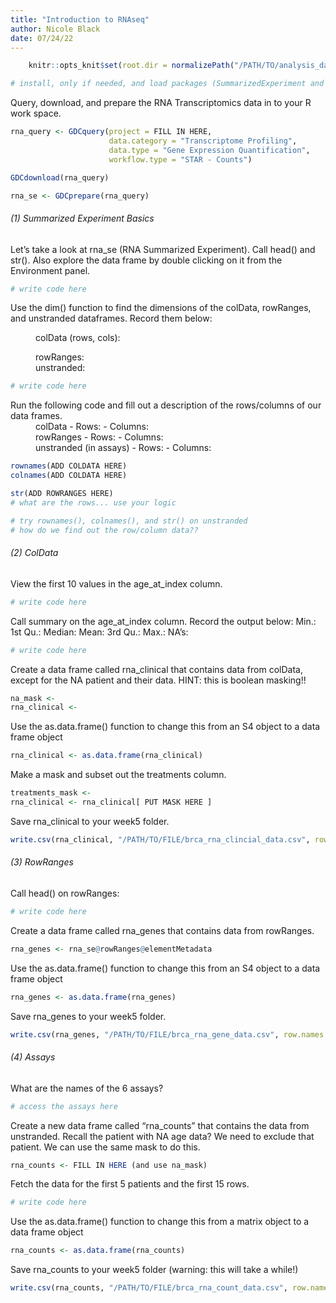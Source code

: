 ```yaml
---
title: "Introduction to RNAseq"
author: Nicole Black
date: 07/24/22
---
```


```r
    knitr::opts_knit$set(root.dir = normalizePath("/PATH/TO/analysis_data")) 
```

```r
# install, only if needed, and load packages (SummarizedExperiment and TCGAbiolinks)
```

Query, download, and prepare the RNA Transcriptomics data in to your R work space.

```r
rna_query <- GDCquery(project = FILL IN HERE,
                      data.category = "Transcriptome Profiling",
                      data.type = "Gene Expression Quantification",
                      workflow.type = "STAR - Counts")

GDCdownload(rna_query)

rna_se <- GDCprepare(rna_query)
```

###### (1) Summarized Experiment Basics

Let's take a look at rna_se (RNA Summarized Experiment). Call head() and str(). Also explore the data frame by double clicking on it from the Environment panel.

```r
# write code here
```

Use the dim() function to find the dimensions of the colData, rowRanges, and unstranded dataframes. Record them below:

  ~ colData (rows, cols):
  ~ rowRanges:
  ~ unstranded:

```r
# write code here
```

Run the following code and fill out a description of the rows/columns of our data frames.
  ~ colData
        - Rows:
        - Columns:
  ~ rowRanges
        - Rows:
        - Columns:
  ~ unstranded (in assays)
        - Rows:
        - Columns:
  
```r
rownames(ADD COLDATA HERE)
colnames(ADD COLDATA HERE)

str(ADD ROWRANGES HERE)
# what are the rows... use your logic

# try rownames(), colnames(), and str() on unstranded
# how do we find out the row/column data??
```

###### (2) ColData

View the first 10 values in the age_at_index column.

```r
# write code here
```

Call summary on the age_at_index column. Record the output below:
    Min.:
    1st Qu.:
    Median:
    Mean:
    3rd Qu.:
    Max.:
    NA's:
    
```r
# write code here
```

Create a data frame called rna_clinical that contains data from colData, except for the NA patient and their data. HINT: this is boolean masking!!

```r
na_mask <-
rna_clinical <- 
```

Use the as.data.frame() function to change this from an S4 object to a data frame object

```r
rna_clinical <- as.data.frame(rna_clinical)
```

Make a mask and subset out the treatments column.

```r
treatments_mask <- 
rna_clinical <- rna_clinical[ PUT MASK HERE ]
```

Save rna_clinical to your week5 folder.

```r
write.csv(rna_clinical, "/PATH/TO/FILE/brca_rna_clincial_data.csv", row.names = TRUE)
```

###### (3) RowRanges

Call head() on rowRanges:

```r
# write code here
```

Create a data frame called rna_genes that contains data from rowRanges.

```r
rna_genes <- rna_se@rowRanges@elementMetadata
```

Use the as.data.frame() function to change this from an S4 object to a data frame object

```r
rna_genes <- as.data.frame(rna_genes)
```

Save rna_genes to your week5 folder.

```r
write.csv(rna_genes, "/PATH/TO/FILE/brca_rna_gene_data.csv", row.names = TRUE)
```

###### (4) Assays

What are the names of the 6 assays?

```r
# access the assays here
```

Create a new data frame called "rna_counts" that contains the data from unstranded. Recall the patient with NA age data? We need to exclude that patient. We can use the same mask to do this.

```r
rna_counts <- FILL IN HERE (and use na_mask)
```

Fetch the data for the first 5 patients and the first 15 rows.

```r
# write code here
```

Use the as.data.frame() function to change this from a matrix object to a data frame object

```r
rna_counts <- as.data.frame(rna_counts)
```

Save rna_counts to your week5 folder (warning: this will take a while!)

```r
write.csv(rna_counts, "/PATH/TO/FILE/brca_rna_count_data.csv", row.names = TRUE)
```
